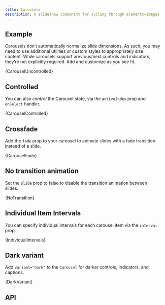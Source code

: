 ```yaml
---
title: Carousels
description: A slideshow component for cycling through elements—images or slides of text—like a carousel.
---
```



## Example

Carousels don’t automatically normalize slide dimensions. As such, you
may need to use additional utilities or custom styles to appropriately
size content. While carousels support previous/next controls and
indicators, they’re not explicitly required. Add and customize as you
see fit.

<CodeBlock language="jsx" live>
  {CarouselUncontrolled}
</CodeBlock>

## Controlled

You can also _control_ the Carousel state, via the
`activeIndex` prop and `onSelect` handler.

<CodeBlock language="jsx" live>
  {CarouselControlled}
</CodeBlock>

## Crossfade

Add the `fade` prop to your carousel to animate slides with a fade transition instead of a slide.

<CodeBlock language="jsx" live>
  {CarouselFade}
</CodeBlock>

## No transition animation

Set the `slide` prop to false to disable the transition animation between slides.

<CodeBlock language="jsx" live>
  {NoTransition}
</CodeBlock>

## Individual Item Intervals

You can specify individual intervals for each carousel item via the `interval`
prop.

<CodeBlock language="jsx" live>
  {IndividualIntervals}
</CodeBlock>

## Dark variant

Add `variant="dark"` to the `Carousel` for darker controls, indicators, and captions.

<CodeBlock language="jsx" live>
  {DarkVariant}
</CodeBlock>

## API
